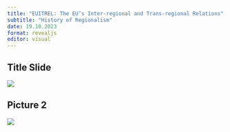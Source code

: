 ```yaml
---
title: "EUITREL: The EU’s Inter-regional and Trans-regional Relations"
subtitle: "History of Regionalism"
date: 19.10.2023
format: revealjs
editor: visual
---
```


## Title Slide

![](/lecture/images/2023-2024 Autumn/Hakan Mehmetcik 2023 Autumn 3/Yeşil ile Küre Simgesi Gençlik Ağı Konferansı Afiş (53).png)

## Picture 2

![](/lecture/images/2023-2024 Autumn/Hakan Mehmetcik 2023 Autumn 3/WhatsApp Image 2023-12-10 at 1.21.19 AM.jpeg)
